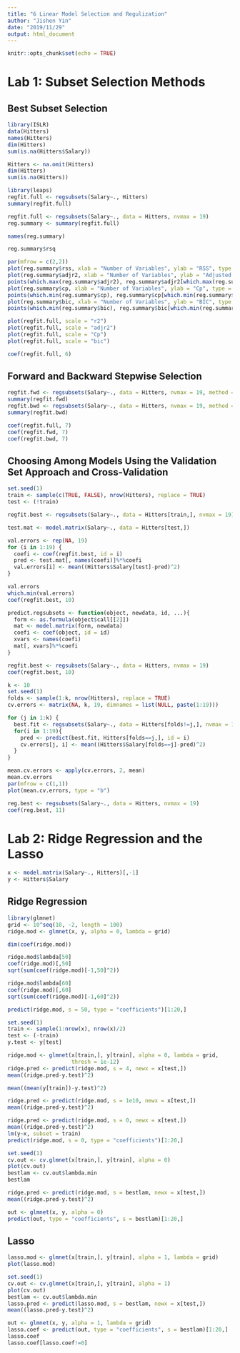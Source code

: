 ```yaml
---
title: "6 Linear Model Selection and Regulization"
author: "Jishen Yin"
date: "2019/11/29"
output: html_document
---
```


```r
knitr::opts_chunk$set(echo = TRUE)
```

# Lab 1: Subset Selection Methods

## Best Subset Selection

```r
library(ISLR)
data(Hitters)
names(Hitters)
dim(Hitters)
sum(is.na(Hitters$Salary))
```

```r
Hitters <- na.omit(Hitters)
dim(Hitters)
sum(is.na(Hitters))
```

```r
library(leaps)
regfit.full <- regsubsets(Salary~., Hitters)
summary(regfit.full)
```

```r
regfit.full <- regsubsets(Salary~., data = Hitters, nvmax = 19)
reg.summary <- summary(regfit.full)
```

```r
names(reg.summary)
```

```r
reg.summary$rsq
```

```r
par(mfrow = c(2,2))
plot(reg.summary$rss, xlab = "Number of Variables", ylab = "RSS", type = "l")
plot(reg.summary$adjr2, xlab = "Number of Variables", ylab = "Adjusted Rsq", type = "l")
points(which.max(reg.summary$adjr2), reg.summary$adjr2[which.max(reg.summary$adjr2)], col = "red", cex = 2, pch = 20)
plot(reg.summary$cp, xlab = "Number of Variables", ylab = "Cp", type = "l")
points(which.min(reg.summary$cp), reg.summary$cp[which.min(reg.summary$cp)], col = "red", cex = 2, pch = 20)
plot(reg.summary$bic, xlab = "Number of Variables", ylab = "BIC", type = "l")
points(which.min(reg.summary$bic), reg.summary$bic[which.min(reg.summary$bic)], col = "red", cex = 2, pch = 20)
```

```r
plot(regfit.full, scale = "r2")
plot(regfit.full, scale = "adjr2")
plot(regfit.full, scale = "Cp")
plot(regfit.full, scale = "bic")
```

```r
coef(regfit.full, 6)
```

## Forward and Backward Stepwise Selection

```r
regfit.fwd <- regsubsets(Salary~., data = Hitters, nvmax = 19, method = "forward")
summary(regfit.fwd)
regfit.bwd <- regsubsets(Salary~., data = Hitters, nvmax = 19, method = "backward")
summary(regfit.bwd)
```

```r
coef(regfit.full, 7)
coef(regfit.fwd, 7)
coef(regfit.bwd, 7)
```

## Choosing Among Models Using the Validation Set Approach and Cross-Validation

```r
set.seed(1)
train <- sample(c(TRUE, FALSE), nrow(Hitters), replace = TRUE)
test <- (!train)
```

```r
regfit.best <- regsubsets(Salary~., data = Hitters[train,], nvmax = 19)
```

```r
test.mat <- model.matrix(Salary~., data = Hitters[test,])
```

```r
val.errors <- rep(NA, 19)
for (i in 1:19) {
  coefi <- coef(regfit.best, id = i)
  pred <- test.mat[, names(coefi)]%*%coefi
  val.errors[i] <- mean((Hitters$Salary[test]-pred)^2)
}
```

```r
val.errors
which.min(val.errors)
coef(regfit.best, 10)
```

```r
predict.regsubsets <- function(object, newdata, id, ...){
  form <- as.formula(object$call[[2]])
  mat <- model.matrix(form, newdata)
  coefi <- coef(object, id = id)
  xvars <- names(coefi)
  mat[, xvars]%*%coefi
}
```

```r
regfit.best <- regsubsets(Salary~., data = Hitters, nvmax = 19)
coef(regfit.best, 10)
```

```r
k <- 10
set.seed(1)
folds <- sample(1:k, nrow(Hitters), replace = TRUE)
cv.errors <- matrix(NA, k, 19, dimnames = list(NULL, paste(1:19)))
```

```r
for (j in 1:k) {
  best.fit <- regsubsets(Salary~., data = Hitters[folds!=j,], nvmax = 19)
  for(i in 1:19){
    pred <- predict(best.fit, Hitters[folds==j,], id = i)
    cv.errors[j, i] <- mean((Hitters$Salary[folds==j]-pred)^2)
  }
}
```

```r
mean.cv.errors <- apply(cv.errors, 2, mean)
mean.cv.errors
par(mfrow = c(1,1))
plot(mean.cv.errors, type = "b")
```

```r
reg.best <- regsubsets(Salary~., data = Hitters, nvmax = 19)
coef(reg.best, 11)
```

# Lab 2: Ridge Regression and the Lasso

```r
x <- model.matrix(Salary~., Hitters)[,-1]
y <- Hitters$Salary
```

## Ridge Regression

```r
library(glmnet)
grid <- 10^seq(10, -2, length = 100)
ridge.mod <- glmnet(x, y, alpha = 0, lambda = grid)
```

```r
dim(coef(ridge.mod))
```

```r
ridge.mod$lambda[50]
coef(ridge.mod)[,50]
sqrt(sum(coef(ridge.mod)[-1,50]^2))
```

```r
ridge.mod$lambda[60]
coef(ridge.mod)[,60]
sqrt(sum(coef(ridge.mod)[-1,60]^2))
```

```r
predict(ridge.mod, s = 50, type = "coefficients")[1:20,]
```

```r
set.seed(1)
train <- sample(1:nrow(x), nrow(x)/2)
test <- (-train)
y.test <- y[test]
```

```r
ridge.mod <- glmnet(x[train,], y[train], alpha = 0, lambda = grid,
                    thresh = 1e-12)
ridge.pred <- predict(ridge.mod, s = 4, newx = x[test,])
mean((ridge.pred-y.test)^2)
```

```r
mean((mean(y[train])-y.test)^2)
```

```r
ridge.pred <- predict(ridge.mod, s = 1e10, newx = x[test,])
mean((ridge.pred-y.test)^2)
```

```r
ridge.pred <- predict(ridge.mod, s = 0, newx = x[test,])
mean((ridge.pred-y.test)^2)
lm(y~x, subset = train)
predict(ridge.mod, s = 0, type = "coefficients")[1:20,]
```

```r
set.seed(1)
cv.out <- cv.glmnet(x[train,], y[train], alpha = 0)
plot(cv.out)
bestlam <- cv.out$lambda.min
bestlam
```

```r
ridge.pred <- predict(ridge.mod, s = bestlam, newx = x[test,])
mean((ridge.pred-y.test)^2)
```

```r
out <- glmnet(x, y, alpha = 0)
predict(out, type = "coefficients", s = bestlam)[1:20,]
```

## Lasso

```r
lasso.mod <- glmnet(x[train,], y[train], alpha = 1, lambda = grid)
plot(lasso.mod)
```

```r
set.seed(1)
cv.out <- cv.glmnet(x[train,], y[train], alpha = 1)
plot(cv.out)
bestlam <- cv.out$lambda.min
lasso.pred <- predict(lasso.mod, s = bestlam, newx = x[test,])
mean((lasso.pred-y.test)^2)
```

```r
out <- glmnet(x, y, alpha = 1, lambda = grid)
lasso.coef <- predict(out, type = "coefficients", s = bestlam)[1:20,]
lasso.coef
lasso.coef[lasso.coef!=0]
```